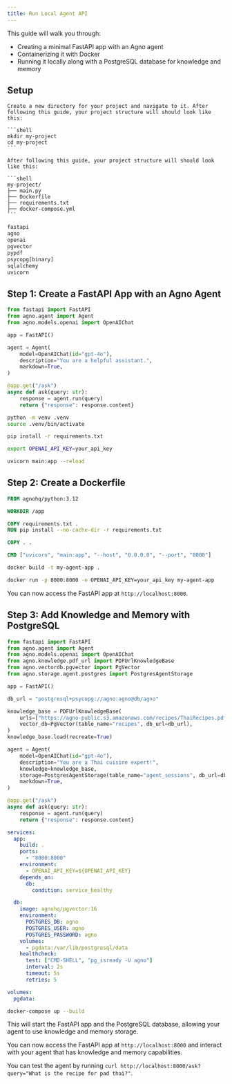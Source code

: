 ```yaml
---
title: Run Local Agent API
---
```


This guide will walk you through:

- Creating a minimal FastAPI app with an Agno agent
- Containerizing it with Docker
- Running it locally along with a PostgreSQL database for knowledge and memory

## Setup

<Steps>
  <Step title="Create a new directory for your project">

    Create a new directory for your project and navigate to it. After following this guide, your project structure will should look like this:

    ```shell
    mkdir my-project
    cd my-project
    ```

    After following this guide, your project structure will should look like this:

    ```shell
    my-project/
    ├── main.py
    ├── Dockerfile
    ├── requirements.txt
    ├── docker-compose.yml
    ```

  </Step>
  <Step title="Create a `requirements.txt` file and add the required dependencies:">

```txt requirements.txt
fastapi
agno
openai
pgvector
pypdf
psycopg[binary]
sqlalchemy
uvicorn
```

  </Step>
</Steps>

## Step 1: Create a FastAPI App with an Agno Agent

<Steps>
  <Step title="Create a new Python file, e.g., `main.py`, and add the following code to create a minimal FastAPI app with an Agno agent:">

```python main.py
from fastapi import FastAPI
from agno.agent import Agent
from agno.models.openai import OpenAIChat

app = FastAPI()

agent = Agent(
    model=OpenAIChat(id="gpt-4o"),
    description="You are a helpful assistant.",
    markdown=True,
)

@app.get("/ask")
async def ask(query: str):
    response = agent.run(query)
    return {"response": response.content}
```

  </Step>
  <Step title="Create and activate a virtual environment:">

```bash
python -m venv .venv
source .venv/bin/activate
```

  </Step>
  <Step title="Install the required dependencies by running:">

```bash
pip install -r requirements.txt
```

  </Step>
  <Step title="Set your OPENAI_API_KEY environment variable:">

```bash
export OPENAI_API_KEY=your_api_key
```

  </Step>
  <Step title="Run the FastAPI app with `uvicorn main:app --reload`.">

```bash
uvicorn main:app --reload
```

</Step>
</Steps>

## Step 2: Create a Dockerfile

<Steps>
  <Step title="In the same directory, create a new file named `Dockerfile` with the following content:">

```dockerfile Dockerfile
FROM agnohq/python:3.12

WORKDIR /app

COPY requirements.txt .
RUN pip install --no-cache-dir -r requirements.txt

COPY . .

CMD ["uvicorn", "main:app", "--host", "0.0.0.0", "--port", "8000"]
```

  </Step>
  <Step title="Build the Docker image by running:">

```bash
docker build -t my-agent-app .
```

  </Step>
  <Step title="Run the Docker container with:">

```bash
docker run -p 8000:8000 -e OPENAI_API_KEY=your_api_key my-agent-app
```

  </Step>
  <Step title="Access your app">

You can now access the FastAPI app at `http://localhost:8000`.

  </Step>
</Steps>

## Step 3: Add Knowledge and Memory with PostgreSQL

<Steps>
  <Step title="Update your `main.py` file to include knowledge and memory storage using PostgreSQL:">

```python main.py
from fastapi import FastAPI
from agno.agent import Agent
from agno.models.openai import OpenAIChat
from agno.knowledge.pdf_url import PDFUrlKnowledgeBase
from agno.vectordb.pgvector import PgVector
from agno.storage.agent.postgres import PostgresAgentStorage

app = FastAPI()

db_url = "postgresql+psycopg://agno:agno@db/agno"

knowledge_base = PDFUrlKnowledgeBase(
    urls=["https://agno-public.s3.amazonaws.com/recipes/ThaiRecipes.pdf"],
    vector_db=PgVector(table_name="recipes", db_url=db_url),
)
knowledge_base.load(recreate=True)

agent = Agent(
    model=OpenAIChat(id="gpt-4o"),
    description="You are a Thai cuisine expert!",
    knowledge=knowledge_base,
    storage=PostgresAgentStorage(table_name="agent_sessions", db_url=db_url),
    markdown=True,
)

@app.get("/ask")
async def ask(query: str):
    response = agent.run(query)
    return {"response": response.content}
```

  </Step>
  <Step title="Create a `docker-compose.yml` file in the same directory with the following content:">

```yaml docker-compose.yml
services:
  app:
    build: .
    ports:
      - "8000:8000"
    environment:
      - OPENAI_API_KEY=${OPENAI_API_KEY}
    depends_on:
      db:
        condition: service_healthy

  db:
    image: agnohq/pgvector:16
    environment:
      POSTGRES_DB: agno
      POSTGRES_USER: agno
      POSTGRES_PASSWORD: agno
    volumes:
      - pgdata:/var/lib/postgresql/data
    healthcheck:
      test: ["CMD-SHELL", "pg_isready -U agno"]
      interval: 2s
      timeout: 5s
      retries: 5

volumes:
  pgdata:
```

  </Step>

  <Step title="Run the Docker Compose setup with:">

```bash
docker-compose up --build
```

This will start the FastAPI app and the PostgreSQL database, allowing your agent to use knowledge and memory storage.

You can now access the FastAPI app at `http://localhost:8000` and interact with your agent that has knowledge and memory capabilities.

You can test the agent by running `curl http://localhost:8000/ask?query="What is the recipe for pad thai?"`.

</Step>
</Steps>
